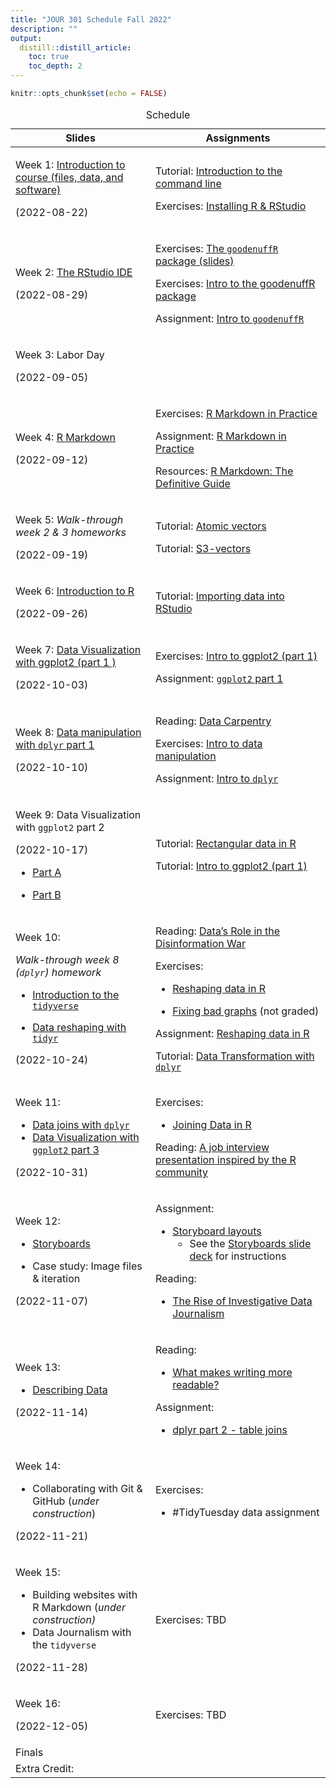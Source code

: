 ```yaml
---
title: "JOUR 301 Schedule Fall 2022"
description: ""
output:
  distill::distill_article:
    toc: true
    toc_depth: 2
---
```


```r
knitr::opts_chunk$set(echo = FALSE)
```

+------------------------------------------------------------------------------------------------------------------------------------------+-------------------------------------------------------------------------------------------------------------------------------------------------------------------------------+
| Slides                                                                                                                                   | Assignments                                                                                                                                                                   |
+==========================================================================================================================================+===============================================================================================================================================================================+
| Week 1: [Introduction to course (files, data, and software)](https://mjfrigaard.github.io/FA22-JO%20UR301/slides/intro-to-course.html#1) | Tutorial: [Introduction to the command line](https://mjfriga%20ard.shinyapps.io/command-line/)                                                                                |
|                                                                                                                                          |                                                                                                                                                                               |
| (2022-08-22)                                                                                                                             | Exercises: [Installing R & RStudio](https://mjfri%20gaard.github.io/FA22-JOUR301/ex%20ercises/install-r-rstudio.html)                                                         |
+------------------------------------------------------------------------------------------------------------------------------------------+-------------------------------------------------------------------------------------------------------------------------------------------------------------------------------+
| Week 2: [The RStudio IDE](https://mjfrigaard.github.io/FA22-JO%20UR301/slides/rstudio-ide-intro.html)                                    | Exercises: [The `goodenuffR` package (slides)](https://mjfriga%20ard.github.io/FA22-JOUR301/exer%20cises/intro-to-goodenuffR.html)                                            |
|                                                                                                                                          |                                                                                                                                                                               |
| (2022-08-29)                                                                                                                             | Exercises: [Intro to the goodenuffR package](https:%20//mjfrigaard.github.io/FA22-JOU%20R301/exercises/goodenuffR.html)                                                       |
|                                                                                                                                          |                                                                                                                                                                               |
|                                                                                                                                          | Assignment: [Intro to `goodenuffR`](https://mjfrigaard.git%20hub.io/FA22-JOUR301/assignments%20/wk2-intro-to-goodenuffR.Rmd)                                                  |
+------------------------------------------------------------------------------------------------------------------------------------------+-------------------------------------------------------------------------------------------------------------------------------------------------------------------------------+
| Week 3: Labor Day                                                                                                                        |                                                                                                                                                                               |
|                                                                                                                                          |                                                                                                                                                                               |
| (2022-09-05)                                                                                                                             |                                                                                                                                                                               |
+------------------------------------------------------------------------------------------------------------------------------------------+-------------------------------------------------------------------------------------------------------------------------------------------------------------------------------+
| Week 4: [R Markdown](h%20ttps://mjfrigaard.github.io/FA22-JOU%20R301/slides/intro-to-rmarkdown.html)                                     | Exercises: [R Markdown in Practice](https://mjfrigaar%20d.github.io/FA22-JOUR301/exerci%20ses/rmarkdown-in-practice.html)                                                     |
|                                                                                                                                          |                                                                                                                                                                               |
| (2022-09-12)                                                                                                                             | Assignment: [R Markdown in Practice](https://mjfrigaard.git%20hub.io/FA22-JOUR301/assignments%20/wk3-rmarkdown-in-practice.Rmd)                                               |
|                                                                                                                                          |                                                                                                                                                                               |
|                                                                                                                                          | Resources: [R Markdown: The Definitive Guide](https:/%20/bookdown.org/yihui/rmarkdown/)                                                                                       |
+------------------------------------------------------------------------------------------------------------------------------------------+-------------------------------------------------------------------------------------------------------------------------------------------------------------------------------+
| Week 5: *Walk-through week 2 & 3 homeworks*                                                                                              | Tutorial: [Atomic vectors](https://mjfrigaar%20d.shinyapps.io/atomic-vectors/)                                                                                                |
|                                                                                                                                          |                                                                                                                                                                               |
| (2022-09-19)                                                                                                                             | Tutorial: [S3-vectors](https://mjfri%20gaard.shinyapps.io/S3-vectors/)                                                                                                        |
+------------------------------------------------------------------------------------------------------------------------------------------+-------------------------------------------------------------------------------------------------------------------------------------------------------------------------------+
| Week 6: [Introduction to R](https://mjfrigaard.github.io/FA22%20-JOUR301/slides/intro-r-prog.html#1)                                     | Tutorial: [Importing data into RStudio](https://mjfrigaard.github.i%20o/sheetcheatR/tutorials/import.html)                                                                    |
|                                                                                                                                          |                                                                                                                                                                               |
| (2022-09-26)                                                                                                                             |                                                                                                                                                                               |
+------------------------------------------------------------------------------------------------------------------------------------------+-------------------------------------------------------------------------------------------------------------------------------------------------------------------------------+
| Week 7: [Data Visualization with ggplot2 (part 1 )](https://mjfrigaard.github.io/FA22%20-JOUR301/slides/ggp2-part-01.html#1)             | Exercises: [Intro to ggplot2 (part 1)](https://mjfrigaard.github.io/FA22-JOUR301/exercises/intro-to-ggplot2.html)                                                             |
|                                                                                                                                          |                                                                                                                                                                               |
| (2022-10-03)                                                                                                                             | Assignment: [`ggplot2` part 1](https://mjfrigaard.github.io/FA22-JOUR301/assignments/wk5-ggp2-assignment-01.Rmd)                                                              |
+------------------------------------------------------------------------------------------------------------------------------------------+-------------------------------------------------------------------------------------------------------------------------------------------------------------------------------+
| Week 8: [Data manipulation with `dplyr` part 1](https://mjfrigaard.github.io/FA22%20-JOUR301/slides/dplyr-part-01.html#1)                | Reading: [Data Carpentry](https://github.com/mjfrigaard/FA22-JOUR301/raw/main/reading/2015-data-carpentry-david-mimno.pdf)                                                    |
|                                                                                                                                          |                                                                                                                                                                               |
| (2022-10-10)                                                                                                                             | Exercises: [Intro to data manipulation](https://mjfrigaard.github.io/FA22-JOUR301/exercises/intro-to-dplyr.html)                                                              |
|                                                                                                                                          |                                                                                                                                                                               |
|                                                                                                                                          | Assignment: [Intro to `dplyr`](https://mjfrigaard.github.io/FA22-JOUR301/assignments/wk8-intro-to-dplyr.Rmd)                                                                  |
+------------------------------------------------------------------------------------------------------------------------------------------+-------------------------------------------------------------------------------------------------------------------------------------------------------------------------------+
| Week 9: Data Visualization with `ggplot2` part 2                                                                                         | Tutorial: [Rectangular data in R](https://mjfrigaard.github.io/sheetcheatR/tutorials/rectangles.html)                                                                         |
|                                                                                                                                          |                                                                                                                                                                               |
| (2022-10-17)                                                                                                                             | Tutorial: [Intro to ggplot2 (part 1)](https://mjfrigaard.shinyapps.io/ggp2-01/)                                                                                               |
|                                                                                                                                          |                                                                                                                                                                               |
| -   [Part A](https://mjfrigaard.github.io/FA22-JOUR301/slides/ggp2-part-02a.html#1)                                                      |                                                                                                                                                                               |
|                                                                                                                                          |                                                                                                                                                                               |
| -   [Part B](https://mjfrigaard.github.io/FA22-JOUR301/slides/ggp2-part-02b.html#1)                                                      |                                                                                                                                                                               |
+------------------------------------------------------------------------------------------------------------------------------------------+-------------------------------------------------------------------------------------------------------------------------------------------------------------------------------+
| Week 10:                                                                                                                                 | Reading: [Data's Role in the Disinformation War](https://datajournalism.com/read/longreads/data-role-in-the-disinformation-war)                                               |
|                                                                                                                                          |                                                                                                                                                                               |
| *Walk-through week 8 (`dplyr`) homework*                                                                                                 | Exercises:                                                                                                                                                                    |
|                                                                                                                                          |                                                                                                                                                                               |
| -   [Introduction to the `tidyverse`](https://mjfrigaard.github.io/FA22-JOUR301/slides/intro-to-tidyverse.html#1)                        | -   [Reshaping data in R](https://mjfrigaard.github.io/FA22-JOUR301/exercises/data-reshape.html)                                                                              |
|                                                                                                                                          |                                                                                                                                                                               |
| -   [Data reshaping with `tidyr`](https://mjfrigaard.github.io/FA22-JOUR301/slides/data-reshape.html#1)                                  | -   [Fixing bad graphs](https://mjfrigaard.github.io/FA22-JOUR301/exercises/fixing-bad-graphs-econ.html) (not graded)                                                         |
|                                                                                                                                          |                                                                                                                                                                               |
| (2022-10-24)                                                                                                                             | Assignment: [Reshaping data in R](https://mjfrigaard.github.io/FA22-JOUR301/assignments/wk10-data-reshaping.Rmd)                                                              |
|                                                                                                                                          |                                                                                                                                                                               |
|                                                                                                                                          | Tutorial: [Data Transformation with `dplyr`](https://mjfrigaard.github.io/sheetcheatR/tutorials/dplyr-p1.html)                                                                |
+------------------------------------------------------------------------------------------------------------------------------------------+-------------------------------------------------------------------------------------------------------------------------------------------------------------------------------+
| Week 11:                                                                                                                                 | Exercises:                                                                                                                                                                    |
|                                                                                                                                          |                                                                                                                                                                               |
| -   [Data joins with `dplyr`](https://mjfrigaard.github.io/FA22-JOUR301/slides/data-joins.html#1)                                        | -   [Joining Data in R](https://mjfrigaard.github.io/FA22-JOUR301/assignments/wk11-table-joins.html)                                                                          |
| -   [Data Visualization with `ggplot2` part 3](https://mjfrigaard.github.io/FA22-JOUR301/slides/ggp2-part-03.html#1)                     |                                                                                                                                                                               |
|                                                                                                                                          | Reading: [A job interview presentation inspired by the R community](https://www.pipinghotdata.com/posts/2020-08-30-a-job-interview-presentation-inspired-by-the-r-community/) |
| (2022-10-31)                                                                                                                             |                                                                                                                                                                               |
+------------------------------------------------------------------------------------------------------------------------------------------+-------------------------------------------------------------------------------------------------------------------------------------------------------------------------------+
| Week 12:                                                                                                                                 | Assignment:                                                                                                                                                                   |
|                                                                                                                                          |                                                                                                                                                                               |
| -   [Storyboards](https://mjfrigaard.github.io/FA22-JOUR301/slides/storyboards.html#1)                                                   | -   [Storyboard layouts](https://mjfrigaard.github.io/FA22-JOUR301/assignments/wk12-storyboard.Rmd)                                                                           |
|                                                                                                                                          |     -   See the [Storyboards slide deck](https://mjfrigaard.github.io/FA22-JOUR301/slides/storyboards.html#1) for instructions                                                |
| -   Case study: Image files & iteration                                                                                                  |                                                                                                                                                                               |
|                                                                                                                                          | Reading:                                                                                                                                                                      |
| (2022-11-07)                                                                                                                             |                                                                                                                                                                               |
|                                                                                                                                          | -   [The Rise of Investigative Data Journalism](https://github.com/mjfrigaard/FA22-JOUR301/raw/main/reading/2018-the-rise-of-investigative-data-journalism.pdf)               |
+------------------------------------------------------------------------------------------------------------------------------------------+-------------------------------------------------------------------------------------------------------------------------------------------------------------------------------+
| Week 13:                                                                                                                                 | Reading:                                                                                                                                                                      |
|                                                                                                                                          |                                                                                                                                                                               |
| -   [Describing Data](https://mjfrigaard.github.io/FA22-JOUR301/slides/describe-data.html)                                               | -   [What makes writing more readable?](https://pudding.cool/2022/02/plain/)                                                                                                  |
|                                                                                                                                          |                                                                                                                                                                               |
| (2022-11-14)                                                                                                                             | Assignment:                                                                                                                                                                   |
|                                                                                                                                          |                                                                                                                                                                               |
|                                                                                                                                          | -   [dplyr part 2 - table joins](https://mjfrigaard.github.io/FA22-JOUR301/assignments/wk11-table-joins.html)                                                                 |
+------------------------------------------------------------------------------------------------------------------------------------------+-------------------------------------------------------------------------------------------------------------------------------------------------------------------------------+
| Week 14:                                                                                                                                 | Exercises:                                                                                                                                                                    |
|                                                                                                                                          |                                                                                                                                                                               |
| -   Collaborating with Git & GitHub (*under construction*)                                                                               | -   #TidyTuesday data assignment                                                                                                                                              |
|                                                                                                                                          |                                                                                                                                                                               |
| (2022-11-21)                                                                                                                             |                                                                                                                                                                               |
+------------------------------------------------------------------------------------------------------------------------------------------+-------------------------------------------------------------------------------------------------------------------------------------------------------------------------------+
| Week 15:                                                                                                                                 | Exercises: TBD                                                                                                                                                                |
|                                                                                                                                          |                                                                                                                                                                               |
| -   Building websites with R Markdown (*under construction)*                                                                             |                                                                                                                                                                               |
| -   Data Journalism with the `tidyverse`                                                                                                 |                                                                                                                                                                               |
|                                                                                                                                          |                                                                                                                                                                               |
| (2022-11-28)                                                                                                                             |                                                                                                                                                                               |
+------------------------------------------------------------------------------------------------------------------------------------------+-------------------------------------------------------------------------------------------------------------------------------------------------------------------------------+
| Week 16:                                                                                                                                 | Exercises: TBD                                                                                                                                                                |
|                                                                                                                                          |                                                                                                                                                                               |
| (2022-12-05)                                                                                                                             |                                                                                                                                                                               |
+------------------------------------------------------------------------------------------------------------------------------------------+-------------------------------------------------------------------------------------------------------------------------------------------------------------------------------+
| Finals                                                                                                                                   |                                                                                                                                                                               |
+------------------------------------------------------------------------------------------------------------------------------------------+-------------------------------------------------------------------------------------------------------------------------------------------------------------------------------+
| Extra Credit:                                                                                                                            |                                                                                                                                                                               |
+------------------------------------------------------------------------------------------------------------------------------------------+-------------------------------------------------------------------------------------------------------------------------------------------------------------------------------+

: Schedule
